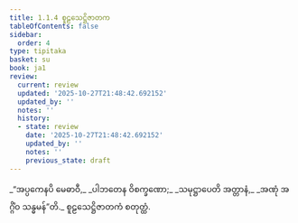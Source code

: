 ```yaml
---
title: 1.1.4 စူဠသေဋ္ဌိဇာတက
tableOfContents: false
sidebar:
  order: 4
type: tipitaka
basket: su
book: ja1
review:
  current: review
  updated: '2025-10-27T21:48:42.692152'
  updated_by: ''
  notes: ''
  history:
  - state: review
    date: '2025-10-27T21:48:42.692152'
    updated_by: ''
    notes: ''
    previous_state: draft
---
```



<ReviewStatus review={frontmatter.review} showDetails={true} />

<HypothesisAnnotation frontmatter={frontmatter} />

<DynamicBreadcrumb />

<Division number="4" book="ja1" e="ch" v="22" p="2">

<Paragraph number="8" type="verses" book="ja1">
_“အပ္ပကေနပိ မေဓာဝီ,_  
_ပါဘတေန ဝိစက္ခဏော;_  
_သမုဋ္ဌာပေတိ အတ္တာနံ,_  
_အဏုံ အဂ္ဂိံဝ သန္ဓမန်”တိ._  


</Paragraph>
</Division>

<Paragraph number="9" type="center" book="ja1">
စူဠသေဋ္ဌိဇာတကံ စတုတ္ထံ.
</Paragraph>